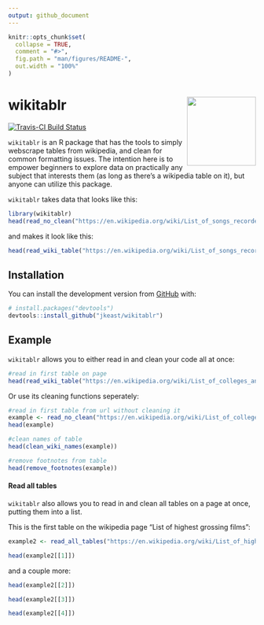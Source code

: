 ```yaml
---
output: github_document
---
```


<!-- README.md is generated from README.Rmd. Please edit that file -->

```r
knitr::opts_chunk$set(
  collapse = TRUE,
  comment = "#>",
  fig.path = "man/figures/README-",
  out.width = "100%"
)
```
# wikitablr <img src="image/800px-Wikipedia-logo-v2-en.svg.png" align="right" height=140/>

<!-- badges: start -->
[![Travis-CI Build Status](https://travis-ci.org/jkeast/wikitablr.svg?branch=master)](https://travis-ci.org/jkeast/wikitablr) 
<!-- badges: end -->


`wikitablr` is an R package that has the tools to simply webscrape tables from wikipedia, and clean for common formatting issues. The intention here is to empower beginners to explore data on practically any subject that interests them (as long as there's a wikipedia table on it), but anyone can utilize this package.

`wikitablr` takes data that looks like this:

```r
library(wikitablr)
head(read_no_clean("https://en.wikipedia.org/wiki/List_of_songs_recorded_by_the_Beatles", 3))

```

and makes it look like this:

```r
head(read_wiki_table("https://en.wikipedia.org/wiki/List_of_songs_recorded_by_the_Beatles", 2))

```

## Installation

You can install the development version from [GitHub](https://github.com/) with:

``` r
# install.packages("devtools")
devtools::install_github("jkeast/wikitablr")
```
## Example

`wikitablr` allows you to either read in and clean your code all at once:

```r
#read in first table on page
head(read_wiki_table("https://en.wikipedia.org/wiki/List_of_colleges_and_universities_in_Massachusetts"))
```

Or use its cleaning functions seperately:

```r
#read in first table from url without cleaning it
example <- read_no_clean("https://en.wikipedia.org/wiki/List_of_colleges_and_universities_in_Massachusetts")
head(example)
```

```r
#clean names of table
head(clean_wiki_names(example))
```

```r
#remove footnotes from table
head(remove_footnotes(example))
```

#### Read all tables

`wikitablr` also allows you to read in and clean all tables on a page at once, putting them into a list.

This is the first table on the wikipedia page "List of highest grossing films":

```r
example2 <- read_all_tables("https://en.wikipedia.org/wiki/List_of_highest-grossing_films")

head(example2[[1]])
```

and a couple more:
```r
head(example2[[2]])

head(example2[[3]])

head(example2[[4]])
```

